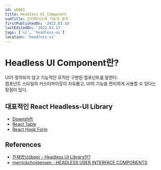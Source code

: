 ```yaml
---
id: w0001
title: Headless UI Component
subTitle: 인터페이스와 기능의 분리
firstPublishedOn: '2022.03.10'
lastEditedOn: '2022.03.13'
tags: ['ui', 'headless-ui']
location: 'headless-ui'
---
```


# Headless UI Component란?

UI가 정의되지 않고 기능적인 로직만 구현된 컴포넌트를 말한다.<br/>
컴포넌트 스타일의 커스터마이징이 자유롭고, UI의 기능을 편리하게 사용할 수 있다는 장점이 있다.

## 대표적인 React Headless-UI Library

- [Downshift](https://github.com/downshift-js/downshift)
- [React Table](https://github.com/TanStack/react-table)
- [React Hook Form](https://github.com/react-hook-form/react-hook-form)

## References

- [한재엽님(jbee) - Headless UI Library란?](https://jbee.io/react/headless-concept/)
- [merrickchristensen - HEADLESS USER INTERFACE COMPONENTS](https://www.merrickchristensen.com/articles/headless-user-interface-components/)

